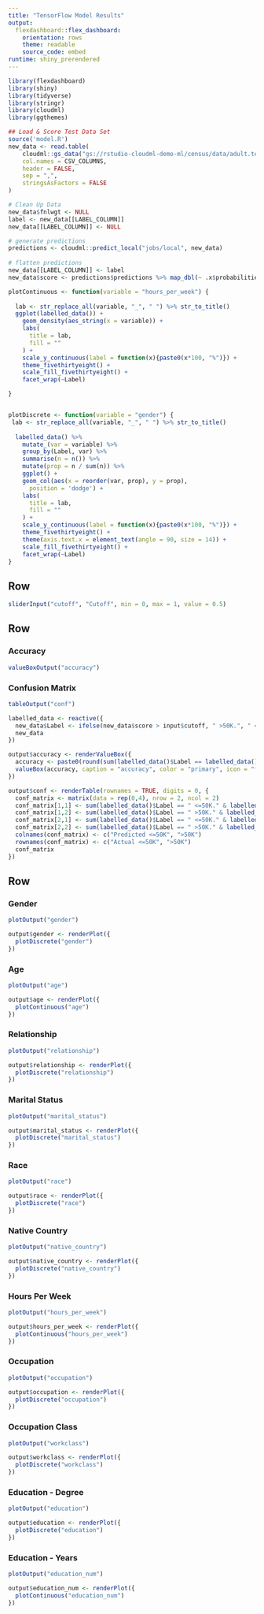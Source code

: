 ```yaml
---
title: "TensorFlow Model Results"
output: 
  flexdashboard::flex_dashboard:
    orientation: rows
    theme: readable
    source_code: embed
runtime: shiny_prerendered
---
```


```r
library(flexdashboard)
library(shiny)
library(tidyverse)
library(stringr)
library(cloudml)
library(ggthemes)
```

```r
## Load & Score Test Data Set 
source('model.R')
new_data <- read.table(
    cloudml::gs_data("gs://rstudio-cloudml-demo-ml/census/data/adult.test"),
    col.names = CSV_COLUMNS,
    header = FALSE,
    sep = ",",
    stringsAsFactors = FALSE
) 

# Clean Up Data
new_data$fnlwgt <- NULL
label <- new_data[[LABEL_COLUMN]]
new_data[[LABEL_COLUMN]] <- NULL

# generate predictions
predictions <- cloudml::predict_local("jobs/local", new_data)
      
# flatten predictions
new_data[[LABEL_COLUMN]] <- label
new_data$score <- predictions$predictions %>% map_dbl(~ .x$probabilities[2])
```

```r
plotContinuous <- function(variable = "hours_per_week") {
  
  lab <- str_replace_all(variable, "_", " ") %>% str_to_title()
  ggplot(labelled_data()) +
    geom_density(aes_string(x = variable)) + 
    labs(
      title = lab,
      fill = ""
    ) +
    scale_y_continuous(label = function(x){paste0(x*100, "%")}) +
    theme_fivethirtyeight() +
    scale_fill_fivethirtyeight() +
    facet_wrap(~Label)

}


plotDiscrete <- function(variable = "gender") {
 lab <- str_replace_all(variable, "_", " ") %>% str_to_title()
 
  labelled_data() %>% 
    mutate_(var = variable) %>% 
    group_by(Label, var) %>%
    summarise(n = n()) %>%
    mutate(prop = n / sum(n)) %>% 
    ggplot() +
    geom_col(aes(x = reorder(var, prop), y = prop),
      position = 'dodge') +
    labs(
      title = lab,
      fill = ""
    ) +
    scale_y_continuous(label = function(x){paste0(x*100, "%")}) +
    theme_fivethirtyeight() +
    theme(axis.text.x = element_text(angle = 90, size = 14)) +
    scale_fill_fivethirtyeight() +
    facet_wrap(~Label)
}
```

Row {.sidebar}
-------------------------
 
```r
sliderInput("cutoff", "Cutoff", min = 0, max = 1, value = 0.5)
```

Row {data-height=30}
------------------------

### Accuracy 

```r
valueBoxOutput("accuracy")
```

### Confusion Matrix

```r
tableOutput("conf")
```

```r
labelled_data <- reactive({
  new_data$Label <- ifelse(new_data$score > input$cutoff, " >50K.", " <=50K.")
  new_data
})

output$accuracy <- renderValueBox({
  accuracy <- paste0(round(sum(labelled_data()$Label == labelled_data()$income_bracket) / nrow(labelled_data()), 2)*100, "%")
  valueBox(accuracy, caption = "accuracy", color = "primary", icon = "fa-check-circle")
})

output$conf <- renderTable(rownames = TRUE, digits = 0, {
  conf_matrix <- matrix(data = rep(0,4), nrow = 2, ncol = 2)
  conf_matrix[1,1] <- sum(labelled_data()$Label == " <=50K." & labelled_data()$income_bracket == " <=50K." )
  conf_matrix[1,2] <- sum(labelled_data()$Label == " >50K." & labelled_data()$income_bracket == " <=50K." )
  conf_matrix[2,1] <- sum(labelled_data()$Label == " <=50K." & labelled_data()$income_bracket == " >50K." )
  conf_matrix[2,2] <- sum(labelled_data()$Label == " >50K." & labelled_data()$income_bracket == " >50K." )
  colnames(conf_matrix) <- c("Predicted <=50K", ">50K")
  rownames(conf_matrix) <- c("Actual <=50K", ">50K")
  conf_matrix
})
```


Row {data-height=60 .tabset}
-------------------------

### Gender 

```r
plotOutput("gender")
```

```r
output$gender <- renderPlot({
  plotDiscrete("gender")
})
```

### Age 

```r
plotOutput("age")
```

```r
output$age <- renderPlot({
  plotContinuous("age")
})
```

### Relationship 

```r
plotOutput("relationship")
```

```r
output$relationship <- renderPlot({
  plotDiscrete("relationship")
})
```

### Marital Status 

```r
plotOutput("marital_status")
```

```r
output$marital_status <- renderPlot({
  plotDiscrete("marital_status")
})
```

### Race 

```r
plotOutput("race")
```

```r
output$race <- renderPlot({
  plotDiscrete("race")
})
```


### Native Country 

```r
plotOutput("native_country")
```

```r
output$native_country <- renderPlot({
  plotDiscrete("native_country")
})
```


### Hours Per Week 

```r
plotOutput("hours_per_week")
```

```r
output$hours_per_week <- renderPlot({
  plotContinuous("hours_per_week")
})
```

### Occupation 

```r
plotOutput("occupation")
```

```r
output$occupation <- renderPlot({
  plotDiscrete("occupation")
})
```

### Occupation Class

```r
plotOutput("workclass")
```

```r
output$workclass <- renderPlot({
  plotDiscrete("workclass")
})
```

### Education - Degree 

```r
plotOutput("education")
```

```r
output$education <- renderPlot({
  plotDiscrete("education")
})
```

### Education - Years 

```r
plotOutput("education_num")
```

```r
output$education_num <- renderPlot({
  plotContinuous("education_num")
})
```




